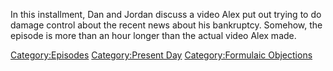 {{DEFAULTSORT:
    #_EPISODE_0862:Bankruptcy Response
}}{{Episode
    | title           = Bankruptcy Response
    | caption         = Listen to this episode on [https://knowledgefight.libsyn.com/862-bankruptcy-response Libsyn], Read the [[Transcript/862: Bankruptcy Response|Unofficial Transcript]]
    | episodeNumber   = 862
    | length          = 01:18:57
    | airDate         = October 23, 2023
    | coverageDate    = October 19, 2023
    | episodeType     = [[:Category:Present Day|Present Day]], [[:Category:Formulaic Objections|Formulaic Objections]]
    | previousEpisode = [[861: October 18, 2023]]
    | nextEpisode     = [[863: Keepin' It Fake, With Vivek]]
}}

{{Stub}}

In this installment, Dan and Jordan discuss a video Alex put out trying to do damage control about the recent news about his bankruptcy.  Somehow, the episode is more than an hour longer than the actual video Alex made.

[[Category:Episodes]]
[[Category:Present Day]]
[[Category:Formulaic Objections]]
